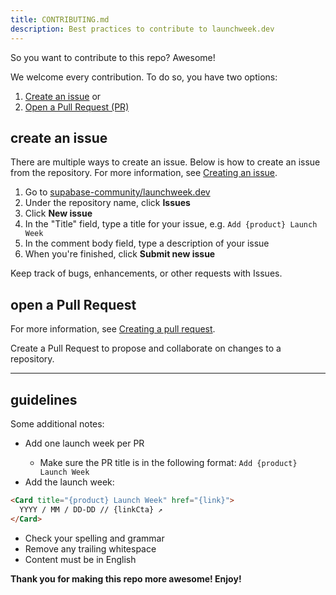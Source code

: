 ```yaml
---
title: CONTRIBUTING.md
description: Best practices to contribute to launchweek.dev
---
```


So you want to contribute to this repo? Awesome!

We welcome every contribution. To do so, you have two options:

1. [Create an issue](#create-an-issue) or
2. [Open a Pull Request (PR)](#open-a-pull-request)

## create an issue

There are multiple ways to create an issue. Below is how to create an issue from the repository. For more information, see [Creating an issue](https://docs.github.com/en/issues/tracking-your-work-with-issues/creating-an-issue).

1. Go to [supabase-community/launchweek.dev](https://github.com/supabase-community/launchweek.dev)
2. Under the repository name, click **Issues**
3. Click **New issue**
4. In the "Title" field, type a title for your issue, e.g. `Add {product} Launch Week`
6. In the comment body field, type a description of your issue
7. When you're finished, click **Submit new issue**

<Card title="Creating an issue" icon="github" href="https://docs.github.com/en/issues/tracking-your-work-with-issues/using-issues/creating-an-issue">
  Keep track of bugs, enhancements, or other requests with Issues.
</Card>

## open a Pull Request

For more information, see [Creating a pull request](https://docs.github.com/en/pull-requests/collaborating-with-pull-requests/proposing-changes-to-your-work-with-pull-requests/creating-a-pull-request).

<Card title="Creating a pull request" icon="github" href="https://docs.github.com/en/pull-requests/collaborating-with-pull-requests/proposing-changes-to-your-work-with-pull-requests/creating-a-pull-request">
  Create a Pull Request to propose and collaborate on changes to a repository.
</Card>

---

## guidelines

Some additional notes:

- <Icon icon="check" iconType="solid" /> Add one launch week per <Tooltip tip="Pull Request">PR</Tooltip>
  - Make sure the PR title is in the following format: `Add {product} Launch Week`
- <Icon icon="check" iconType="solid" /> Add the launch week:
```md
<Card title="{product} Launch Week" href="{link}">
  YYYY / MM / DD-DD // {linkCta} ↗︎
</Card>
```

- <Icon icon="check" iconType="solid" /> Check your spelling and grammar
- <Icon icon="check" iconType="solid" /> Remove any trailing whitespace
- <Icon icon="check" iconType="solid" /> Content must be in English

**Thank you for making this repo more awesome! Enjoy!**
